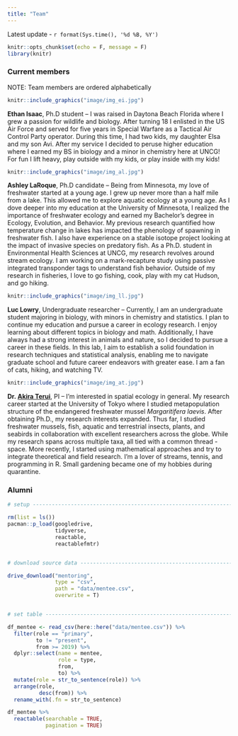 ```yaml
---
title: "Team"
---
```


Latest update - `r format(Sys.time(), '%d %B, %Y')`

```r
knitr::opts_chunk$set(echo = F, message = F)
library(knitr)
```

### Current members

NOTE: Team members are ordered alphabetically

::: float-image
```r
knitr::include_graphics("image/img_ei.jpg")
```

**Ethan Isaac**, Ph.D student -- I was raised in Daytona Beach Florida where I grew a passion for wildlife and biology. After turning 18 I enlisted in the US Air Force and served for five years in Special Warfare as a Tactical Air Control Party operator. During this time, I had two kids, my daughter Elsa and my son Avi. After my service I decided to peruse higher education where I earned my BS in biology and a minor in chemistry here at UNCG! For fun I lift heavy, play outside with my kids, or play inside with my kids!
:::

::: float-image
```r
knitr::include_graphics("image/img_al.jpg")
```

**Ashley LaRoque**, Ph.D candidate -- Being from Minnesota, my love of freshwater started at a young age. I grew up never more than a half mile from a lake. This allowed me to explore aquatic ecology at a young age. As I dove deeper into my education at the University of Minnesota, I realized the importance of freshwater ecology and earned my Bachelor's degree in Ecology, Evolution, and Behavior. My previous research quantified how temperature change in lakes has impacted the phenology of spawning in freshwater fish. I also have experience on a stable isotope project looking at the impact of invasive species on predatory fish. As a Ph.D. student in Environmental Health Sciences at UNCG, my research revolves around stream ecology. I am working on a mark-recapture study using passive integrated transponder tags to understand fish behavior. Outside of my research in fisheries, I love to go fishing, cook, play with my cat Hudson, and go hiking.
:::

::: float-image
```r
knitr::include_graphics("image/img_ll.jpg")
```

**Luc Lowry**, Undergraduate researcher -- Currently, I am an undergraduate student majoring in biology, with minors in chemistry and statistics. I plan to continue my education and pursue a career in ecology research. I enjoy learning about different topics in biology and math. Additionally, I have always had a strong interest in animals and nature, so I decided to pursue a career in these fields. In this lab, I aim to establish a solid foundation in research techniques and statistical analysis, enabling me to navigate graduate school and future career endeavors with greater ease. I am a fan of cats, hiking, and watching TV.
:::

::: float-image
```r
knitr::include_graphics("image/img_at.jpg")
```

**Dr. [Akira Terui](https://scholar.google.com/citations?user=H9OuCKsAAAAJ&hl=ja&authuser=1)**, PI -- I'm interested in spatial ecology in general. My research career started at the University of Tokyo where I studied metapopulation structure of the endangered freshwater mussel *Margaritifera laevis*. After obtaining Ph.D., my research interests expanded. Thus far, I studied freshwater mussels, fish, aquatic and terrestrial insects, plants, and seabirds in collaboration with excellent researchers across the globe. While my research spans across multiple taxa, all tied with a common thread - space. More recently, I started using mathematical approaches and try to integrate theoretical and field research. I'm a lover of streams, tennis, and programming in R. Small gardening became one of my hobbies during quarantine.
:::

### Alumni

```r

# setup -------------------------------------------------------------------

rm(list = ls())
pacman::p_load(googledrive,
               tidyverse,
               reactable,
               reactablefmtr)


# download source data ----------------------------------------------------

drive_download("mentoring",
               type = "csv",
               path = "data/mentee.csv",
               overwrite = T)


# set table ---------------------------------------------------------------

df_mentee <- read_csv(here::here("data/mentee.csv")) %>% 
  filter(role == "primary",
         to != "present",
         from >= 2019) %>% 
  dplyr::select(name = mentee,
                role = type,
                from,
                to) %>% 
  mutate(role = str_to_sentence(role)) %>% 
  arrange(role,
          desc(from)) %>% 
  rename_with(.fn = str_to_sentence)

df_mentee %>% 
  reactable(searchable = TRUE,
            pagination = TRUE)

```
